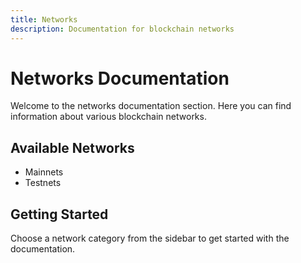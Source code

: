 ```yaml
---
title: Networks
description: Documentation for blockchain networks
---
```


# Networks Documentation

Welcome to the networks documentation section. Here you can find information about various blockchain networks.

## Available Networks

- Mainnets
- Testnets

## Getting Started

Choose a network category from the sidebar to get started with the documentation. 
